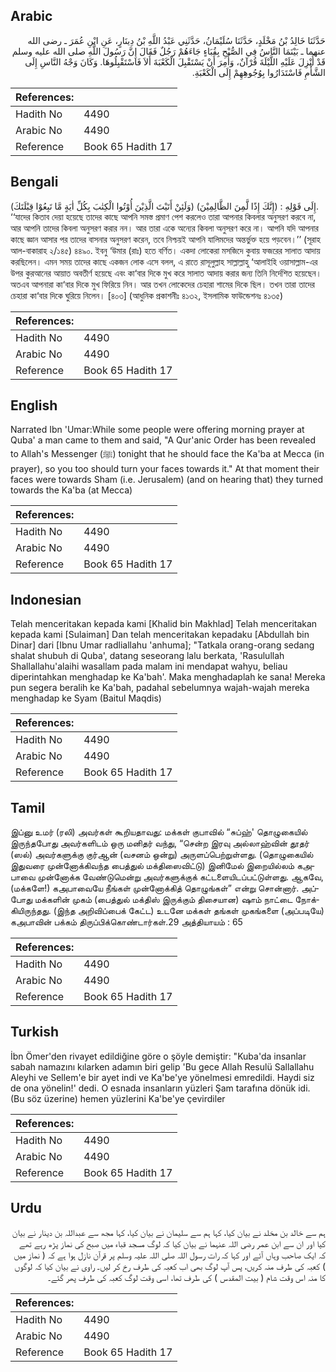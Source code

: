 ## Arabic


<div dir="rtl" lang="ar" style={{fontSize:'larger',backgroundColor:'#f8f9fa',padding:20}}>
حَدَّثَنَا خَالِدُ بْنُ مَخْلَدٍ، حَدَّثَنَا سُلَيْمَانُ، حَدَّثَنِي عَبْدُ اللَّهِ بْنُ دِينَارٍ، عَنِ ابْنِ عُمَرَ ـ رضى الله عنهما ـ بَيْنَمَا النَّاسُ فِي الصُّبْحِ بِقُبَاءٍ جَاءَهُمْ رَجُلٌ فَقَالَ إِنَّ رَسُولَ اللَّهِ صلى الله عليه وسلم قَدْ أُنْزِلَ عَلَيْهِ اللَّيْلَةَ قُرْآنٌ، وَأُمِرَ أَنْ يَسْتَقْبِلَ الْكَعْبَةَ أَلاَ فَاسْتَقْبِلُوهَا‏.‏ وَكَانَ وَجْهُ النَّاسِ إِلَى الشَّأْمِ فَاسْتَدَارُوا بِوُجُوهِهِمْ إِلَى الْكَعْبَةِ‏.‏
</div>
<div style={{backgroundColor:'#f8f9fa',padding:20, marginBottom: 10}}><table> <thead> <tr> <th>References:</th> <th></th> </tr> </thead> <tbody><tr><td>Hadith No</td><td>4490</td></tr><tr><td>Arabic No</td><td>4490</td></tr><tr><td>Reference</td><td>Book 65 Hadith 17</td></tr></tbody></table></div>

## Bengali


<div dir="ltr" lang="bn" style={{fontSize:'larger',backgroundColor:'#f8f9fa',padding:20}}>
(وَلَئِنْ أَتَيْتَ الَّذِيْنَ أُوْتُوا الْكِتٰبَ بِكُلِّ اٰيَةٍ مَّا تَبِعُوْا قِبْلَتَكَ) إِلَى قَوْلِهِ : (إِنَّكَ إِذًا لَّمِنَ الظَّالِمِيْنَ). ‘‘যাদের কিতাব দেয়া হয়েছে তাদের কাছে আপনি সমস্ত প্রমাণ পেশ করলেও তারা আপনার কিবলার অনুসরণ করবে না, আর আপনি তাদের কিবলা অনুসরণ করার নন। আর তারা একে অন্যের কিবলা অনুসরণ করে না। আপনি যদি আপনার কাছে জ্ঞান আসার পর তাদের বাসনার অনুসরণ করেন, তবে নিশ্চয়ই আপনি যালিমদের অন্তর্ভুক্ত হয়ে পড়বেন।’’ (সূরাহ আল-বাকারাহ ২/১৪৫) ৪৪৯০. ইবনু ‘উমার (রাঃ) হতে বর্ণিত। একদা লোকেরা মসজিদে কুবায় ফজরের সালাত আদায় করছিলেন। এমন সময় তাদের কাছে একজন লোক এসে বলল, এ রাতে রাসূলুল্লাহ সাল্লাল্লাহু ‘আলাইহি ওয়াসাল্লাম-এর উপর কুরআনের আয়াত অবতীর্ণ হয়েছে এবং কা‘বার দিকে মুখ করে সালাত আদায় করার জন্য তিনি নির্দেশিত হয়েছেন। অতএব আপনারা কা‘বার দিকে মুখ ফিরিয়ে নিন। আর তখন লোকেদের চেহারা শামের দিকে ছিল। তখন তারা তাদের চেহারা কা‘বার দিকে ঘুরিয়ে নিলেন। [৪০৩] (আধুনিক প্রকাশনীঃ ৪১৩২, ইসলামিক ফাউন্ডেশনঃ ৪১৩৫)
</div>
<div style={{backgroundColor:'#f8f9fa',padding:20, marginBottom: 10}}><table> <thead> <tr> <th>References:</th> <th></th> </tr> </thead> <tbody><tr><td>Hadith No</td><td>4490</td></tr><tr><td>Arabic No</td><td>4490</td></tr><tr><td>Reference</td><td>Book 65 Hadith 17</td></tr></tbody></table></div>

## English


<div dir="ltr" lang="en" style={{fontSize:'larger',backgroundColor:'#f8f9fa',padding:20}}>
Narrated Ibn 'Umar:While some people were offering morning prayer at Quba' a man came to them and said, "A Qur'anic Order has been revealed to Allah's Messenger (ﷺ) tonight that he should face the Ka'ba at Mecca (in prayer), so you too should turn your faces towards it." At that moment their faces were towards Sham (i.e. Jerusalem) (and on hearing that) they turned towards the Ka'ba (at Mecca)
</div>
<div style={{backgroundColor:'#f8f9fa',padding:20, marginBottom: 10}}><table> <thead> <tr> <th>References:</th> <th></th> </tr> </thead> <tbody><tr><td>Hadith No</td><td>4490</td></tr><tr><td>Arabic No</td><td>4490</td></tr><tr><td>Reference</td><td>Book 65 Hadith 17</td></tr></tbody></table></div>

## Indonesian


<div dir="ltr" lang="id" style={{fontSize:'larger',backgroundColor:'#f8f9fa',padding:20}}>
Telah menceritakan kepada kami [Khalid bin Makhlad] Telah menceritakan kepada kami [Sulaiman] Dan telah menceritakan kepadaku [Abdullah bin Dinar] dari [Ibnu Umar radliallahu 'anhuma]; "Tatkala orang-orang sedang shalat shubuh di Quba', datang seseorang lalu berkata, 'Rasulullah Shallallahu'alaihi wasallam pada malam ini mendapat wahyu, beliau diperintahkan menghadap ke Ka'bah'. Maka menghadaplah ke sana! Mereka pun segera beralih ke Ka'bah, padahal sebelumnya wajah-wajah mereka menghadap ke Syam (Baitul Maqdis)
</div>
<div style={{backgroundColor:'#f8f9fa',padding:20, marginBottom: 10}}><table> <thead> <tr> <th>References:</th> <th></th> </tr> </thead> <tbody><tr><td>Hadith No</td><td>4490</td></tr><tr><td>Arabic No</td><td>4490</td></tr><tr><td>Reference</td><td>Book 65 Hadith 17</td></tr></tbody></table></div>

## Tamil


<div dir="ltr" lang="ta" style={{fontSize:'larger',backgroundColor:'#f8f9fa',padding:20}}>
இப்னு உமர் (ரலி) அவர்கள் கூறியதாவது: மக்கள் குபாவில் “சுப்ஹ்' தொழுகையில் இருந்தபோது அவர்களிடம் ஒரு மனிதர் வந்து, “சென்ற இரவு அல்லாஹ்வின் தூதர் (ஸல்) அவர்களுக்கு குர்ஆன் (வசனம் ஒன்று) அருளப்பெற்றுள்ளது. (தொழுகையில் இதுவரை முன்னோக்கிவந்த பைத்துல் மக்திஸைவிட்டு) இனிமேல் இறையில்லம் கஅபாவை முன்னோக்க வேண்டுமென்று அவர்களுக்குக் கட்டளையிடப்பட்டுள்ளது. ஆகவே, (மக்களே!) கஅபாவையே நீங்கள் முன்னோக்கித் தொழுங்கள்” என்று சொன்னார். அப்போது மக்களின் முகம் (பைத்துல் மக்திஸ் இருக்கும் திசையான) ஷாம் நாட்டை நோக்கியிருந்தது. (இந்த அறிவிப்பைக் கேட்ட) உடனே மக்கள் தங்கள் முகங்களை (அப்படியே) கஅபாவின் பக்கம் திருப்பிக்கொண்டார்கள்.29 அத்தியாயம் : 65
</div>
<div style={{backgroundColor:'#f8f9fa',padding:20, marginBottom: 10}}><table> <thead> <tr> <th>References:</th> <th></th> </tr> </thead> <tbody><tr><td>Hadith No</td><td>4490</td></tr><tr><td>Arabic No</td><td>4490</td></tr><tr><td>Reference</td><td>Book 65 Hadith 17</td></tr></tbody></table></div>

## Turkish


<div dir="ltr" lang="tr" style={{fontSize:'larger',backgroundColor:'#f8f9fa',padding:20}}>
İbn Ömer'den rivayet edildiğine göre o şöyle demiştir: "Kuba'da insanlar sabah namazını kılarken adamın biri gelip 'Bu gece Allah Resulü Sallallahu Aleyhi ve Sellem'e bir ayet indi ve Ka'be'ye yönelmesi emredildi. Haydi siz de ona yönelin!' dedi. O esnada insanların yüzleri Şam tarafına dönük idi. (Bu söz üzerine) hemen yüzlerini Ka'be'ye çevirdiler
</div>
<div style={{backgroundColor:'#f8f9fa',padding:20, marginBottom: 10}}><table> <thead> <tr> <th>References:</th> <th></th> </tr> </thead> <tbody><tr><td>Hadith No</td><td>4490</td></tr><tr><td>Arabic No</td><td>4490</td></tr><tr><td>Reference</td><td>Book 65 Hadith 17</td></tr></tbody></table></div>

## Urdu


<div dir="rtl" lang="ur" style={{fontSize:'larger',backgroundColor:'#f8f9fa',padding:20}}>
ہم سے خالد بن مخلد نے بیان کیا، کہا ہم سے سلیمان نے بیان کیا، کہا مجھ سے عبداللہ بن دینار نے بیان کیا اور ان سے ابن عمر رضی اللہ عنہما نے بیان کیا کہ لوگ مسجد قباء میں صبح کی نماز پڑھ رہے تھے کہ ایک صاحب وہاں آئے اور کہا کہ رات رسول اللہ صلی اللہ علیہ وسلم پر قرآن نازل ہوا ہے کہ ( نماز میں ) کعبہ کی طرف منہ کریں، پس آپ لوگ بھی اب کعبہ کی طرف رخ کر لیں۔ راوی نے بیان کیا کہ لوگوں کا منہ اس وقت شام ( بیت المقدس ) کی طرف تھا، اسی وقت لوگ کعبہ کی طرف پھر گئے۔
</div>
<div style={{backgroundColor:'#f8f9fa',padding:20, marginBottom: 10}}><table> <thead> <tr> <th>References:</th> <th></th> </tr> </thead> <tbody><tr><td>Hadith No</td><td>4490</td></tr><tr><td>Arabic No</td><td>4490</td></tr><tr><td>Reference</td><td>Book 65 Hadith 17</td></tr></tbody></table></div>